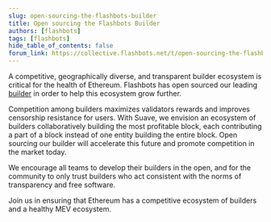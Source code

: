 ```yaml
---
slug: open-sourcing-the-flashbots-builder
title: Open sourcing the Flashbots Builder
authors: [flashbots]
tags: [flashbots]
hide_table_of_contents: false
forum_link: https://collective.flashbots.net/t/open-sourcing-the-flashbots-builder/894
---
```


A competitive, geographically diverse, and transparent builder ecosystem is critical for the health of Ethereum. Flashbots has open sourced our leading [builder](https://github.com/flashbots/builder) in order to help this ecosystem grow further.
 
Competition among builders maximizes validators rewards and improves censorship resistance for users. With Suave, we envision an ecosystem of builders collaboratively building the most profitable block, each contributing a part of a block instead of one entity building the entire block. Open sourcing our builder will accelerate this future and promote competition in the market today.

We encourage all teams to develop their builders in the open, and for the community to only trust builders who act consistent with the norms of transparency and free software.
 
Join us in ensuring that Ethereum has a competitive ecosystem of builders and a healthy MEV ecosystem.

